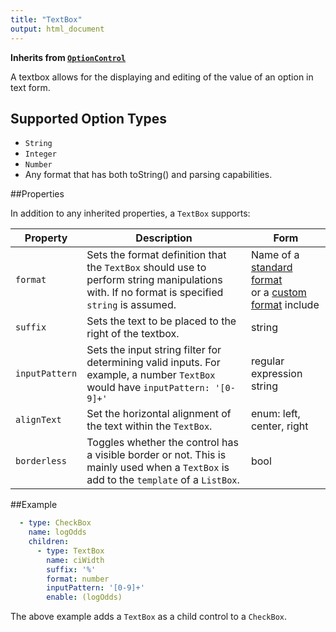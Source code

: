 ```yaml
---
title: "TextBox"
output: html_document
---
```


**Inherits from [`OptionControl`](ui-optioncontrol.html)**

A textbox allows for the displaying and editing of the value of an option in text form.

## Supported Option Types ##

- `String`
- `Integer`
- `Number`
- Any format that has both toString() and parsing capabilities.

##Properties

In addition to any inherited properties, a `TextBox` supports:

Property      | Description                               | Form                 |
------------- | ------------------------------------------| -------------------- |
`format` | Sets the format definition that the `TextBox` should use to perform string manipulations with. If no format is specified `string` is assumed. | Name of a [standard format](ui-standard-formats.html)\
or a [custom format](ui-custom-format.html) include
`suffix`  | Sets the text to be placed to the right of the textbox.  | string
`inputPattern` | Sets the input string filter for determining valid inputs. For example, a number `TextBox` would have `inputPattern: '[0-9]+'`   | regular expression string
`alignText`  | Set the horizontal alignment of the text within the `TextBox`. | enum: left, center, right
`borderless`  | Toggles whether the control has a visible border or not. This is mainly used when a `TextBox` is add to the `template` of a `ListBox`. | bool

##Example

```yaml
  - type: CheckBox
    name: logOdds
    children:
      - type: TextBox
        name: ciWidth
        suffix: '%'
        format: number
        inputPattern: '[0-9]+'
        enable: (logOdds)

```

The above example adds a `TextBox` as a child control to a `CheckBox`.